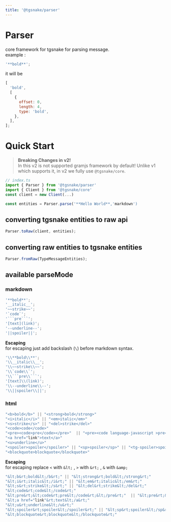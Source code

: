 ```yaml
---
title: '@tgsnake/parser'
---
```


# Parser

core framework for tgsnake for parsing message.  
example :

```js
'**bold**';
```

it will be

```js
[
  'bold',
  [
    {
      offset: 0,
      length: 4,
      type: 'bold',
    },
  ],
];
```

# Quick Start

> **Breaking Changes in v2!**  
> In this v2 is not supported gramjs framework by default! Unlike v1 which supports it, in v2 we fully use `@tgsnake/core`.

```ts
// index.ts
import { Parser } from '@tgsnake/parser'
import { Client } from '@tgsnake/core'
const client = new Client(...)

const entities = Parser.parse('**Hello World**,'markdown')
```

## converting tgsnake entities to raw api

```ts
Parser.toRaw(client, entities);
```

## converting raw entities to tgsnake entities

```ts
Parser.fromRaw(TypeMessageEntities);
```

## available parseMode

### markdown

````ts
'**bold**';
'__italic__';
'~~strike~~';
'`code`';
'```pre```';
'[text](link)';
'--underline--';
'||spoiler||';
````

**Escaping**  
for escaping just add backslash (`\`) before markdown syntax.

````ts
'\\**bold\\**';
'\\__italic\\__';
'\\~~strike\\~~';
'\\`code\\`';
'\\```pre\\```';
'[text]\\(link)';
'\\--underline\\--';
'\\||spoiler\\||';
````

### html

```ts
"<b>bold</b>" || "<strong>bold</strong>"
"<i>italic</i>" || "<em>italic</em>"
"<s>strike</s>" || "<del>strike</del>"
"<code>code</code>"
"<pre><code>pre</code></pre>"  || "<pre><code language-javascript >pre</code></pre>"
"<a href="link">text</a>"
"<u>underline</u>"
"<spoiler>spoiler</spoiler>" || "<sp>spoiler</sp>" || "<tg-spoiler>spoiler</tg-spoiler>" || '<span class="tg-spoiler">spoiler</span>'
"<blockquote>blockquote</blockquote>"
```

**Escaping**  
for escaping replace `<` with `&lt;` , `>` with `&rt;` , `&` with `&amp;`

```ts
"&lt;b&rt;bold&lt;/b&rt;" || "&lt;strong&rt;bold&lt;/strong&rt;"
"&lt;i&rt;italic&lt;/i&rt;" || "&lt;em&rt;italic&lt;/em&rt;"
"&lt;s&rt;strike&lt;/s&rt;" || "&lt;del&rt;strike&lt;/del&rt;"
"&lt;code&rt;code&lt;/code&rt;"
"&lt;pre&rt;&lt;code&rt;pre&lt;/code&rt;&lt;/pre&rt;"  || "&lt;pre&rt;&lt;code language-javascript &rt;pre&lt;/code&rt;&lt;/pre&rt;"
"&lt;a href="link"&rt;text&lt;/a&rt;"
"&lt;u&rt;underline&lt;/u&rt;"
"&lt;spoiler&rt;spoiler&lt;/spoiler&rt;" || "&lt;sp&rt;spoiler&lt;/sp&rt;" || "&lt;tg-spoiler&rt;spoiler&lt;/tg-spoiler&rt;" || '&lt;span class="tg-spoiler"&rt;spoiler&lt;/span&rt;'
"&lt;blockquote&rt;blockquote&lt;/blockquote&rt;"
```

